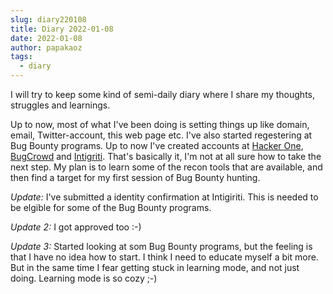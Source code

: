 ```yaml
---
slug: diary220108
title: Diary 2022-01-08
date: 2022-01-08
author: papakaoz
tags:
  - diary
---
```


I will try to keep some kind of semi-daily diary where I share my thoughts, struggles and learnings.

Up to now, most of what I've been doing is setting things up like domain, email, Twitter-account, this web page etc. I've also started regestering at
Bug Bounty programs. Up to now I've created accounts at [Hacker One](https://www.hackerone.com), [BugCrowd](https://www.bugcrowd.com) and
[Intigriti](https://www.intigriti.com). That's basically it, I'm not at all sure how to take the next step. My plan is to learn some of the recon tools
that are available, and then find a target for my first session of Bug Bounty hunting.

_Update:_ I've submitted a identity confirmation at Intigiriti. This is needed to be elgible for some of the Bug Bounty programs.

_Update 2:_ I got approved too :-)

_Update 3:_ Started looking at som Bug Bounty programs, but the feeling is that I have no idea how to start. I think I need to educate myself a bit more. But
in the same time I fear getting stuck in learning mode, and not just doing. Learning mode is so cozy ;-)
